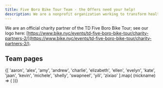 ```yaml
---
title: Five Boro Bike Tour Team - the Offers need your help!
description: We are a nonprofit organization working to transform healthcare access and efficiency globally using open-source artificial intelligence (AI) solutions
---
```


We are an official charity partner of the TD Five Boro Bike Tour; see our logo here: [https://www.bike.nyc/events/td-five-boro-bike-tour/charity-partners-2/](https://www.bike.nyc/events/td-five-boro-bike-tour/charity-partners-2/).

## Team pages


<Cards>
    {[
        'aaron',
        'alex',
        'amy',
        'andrew',
        'charlie',
        'elizabeth',
        'ellen',
        'evelyn',
        'kate',
        'jaan',
        'kevin',
        'michele',
        'shelly',
        'swapneel',
        'yili',
        'zixiao'
    ].map( (nickname) => (
        <Card
            arrow
            title={nickname}
            href={`/five-boro/${nickname}`}
        >
        </Card>
    ))}
</Cards>